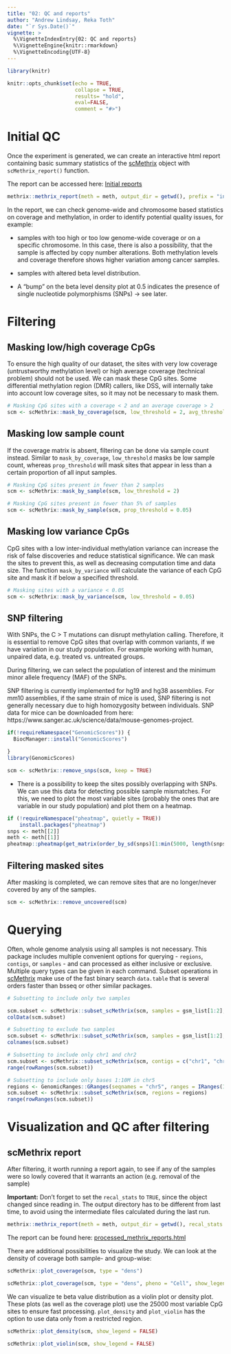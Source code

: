 ```yaml
---
title: "02: QC and reports"
author: "Andrew Lindsay, Reka Toth"
date: "`r Sys.Date()`"
vignette: >
  %\VignetteIndexEntry{02: QC and reports}
  %\VignetteEngine{knitr::rmarkdown}
  %\VignetteEncoding{UTF-8}
---
```


```r
library(knitr)

knitr::opts_chunk$set(echo = TRUE, 
                      collapse = TRUE,
                      results= "hold",
                      eval=FALSE,
                      comment = "#>")

```

# Initial QC

Once the experiment is generated, we can create an interactive html report containing basic summary statistics of the [scMethrix] object with `scMethrix_report()` function. 

The report can be accessed here: [Initial reports](https://compepigen.github.io/WGBS_best_practice/initial_methrix_reports.html)

```r
methrix::methrix_report(meth = meth, output_dir = getwd(), prefix = "initial")
```

In the report, we can check genome-wide and chromosome based statistics on coverage and methylation, in order to identify potential quality issues, for example:

* samples with too high or too low genome-wide coverage or on a specific chromosome. In this case, there is also a possibility, that the sample is affected by copy number alterations. Both methylation levels and coverage therefore shows higher variation among cancer samples. 

* samples with altered beta level distribution. 

* A "bump" on the beta level density plot at 0.5 indicates the presence of single nucleotide polymorphisms (SNPs) -> see later.

# Filtering

## Masking low/high coverage CpGs 
To ensure the high quality of our dataset, the sites with very low coverage (untrustworthy methylation level) or high average coverage (technical problem) should not be used. We can mask these CpG sites. Some differential methylation region (DMR) callers, like DSS, will internally take into account low coverage sites, so it may not be necessary to mask them.

```r
# Masking CpG sites with a coverage < 2 and an average coverage > 2
scm <- scMethrix::mask_by_coverage(scm, low_threshold = 2, avg_threshold = 4) 
```

## Masking low sample count
If the coverage matrix is absent, filtering can be done via sample count instead. Similar to `mask_by_coverage`, `low_threshold` masks be low sample count, whereas `prop_threshold` will mask sites that appear in less than a certain proportion of all input samples.

```r
# Masking CpG sites present in fewer than 2 samples
scm <- scMethrix::mask_by_sample(scm, low_threshold = 2) 
```

```r
# Masking CpG sites present in fewer than 5% of samples
scm <- scMethrix::mask_by_sample(scm, prop_threshold = 0.05) 
```

## Masking low variance CpGs 
CpG sites with a low inter-individual methylation variance can increase the risk of false discoveries and reduce statistical significance. We can mask the sites to prevent this, as well as decreasing computation time and data size. The function `mask_by_variance` will calculate the variance of each CpG site and mask it if below a specified threshold. 

```r
# Masking sites with a variance < 0.05
scm <- scMethrix::mask_by_variance(scm, low_threshold = 0.05)
```

## SNP filtering

With SNPs, the C > T mutations can disrupt methylation calling. Therefore, it is essential to remove CpG sites that overlap with common variants, if we have variation in our study population. For example working with human, unpaired data, e.g. treated vs. untreated groups. 

During filtering, we can select the population of interest and the minimum minor allele frequency (MAF) of the SNPs.

SNP filtering is currently implemented for hg19 and hg38 assemblies. For mm10 assemblies, if the same strain of mice is used, SNP filtering is not generally necessary due to high homozygosity between individuals. SNP data for mice can be downloaded from here: https://www.sanger.ac.uk/science/data/mouse-genomes-project. 

```r
if(!requireNamespace("GenomicScores")) {
  BiocManager::install("GenomicScores")

}
library(GenomicScores) 
```

```r
scm <- scMethrix::remove_snps(scm, keep = TRUE)
```

* There is a possibility to keep the sites possibly overlapping with SNPs. We can use this data for detecting possible sample mismatches. For this, we need to plot the most variable sites (probably the ones that are variable in our study population) and plot them on a heatmap. 

```r
if (!requireNamespace("pheatmap", quietly = TRUE))
    install.packages("pheatmap")
snps <- meth[[2]]
meth <- meth[[1]]
pheatmap::pheatmap(get_matrix(order_by_sd(snps)[1:min(5000, length(snps)),]))
```

## Filtering masked sites

After masking is completed, we can remove sites that are no longer/never covered by any of the samples. 

```r
scm <- scMethrix::remove_uncovered(scm) 
```

# Querying

Often, whole genome analysis using all samples is not necessary. This package includes multiple convenient options for querying - `regions`, `contigs`, or `samples` - and can processed as either inclusive or exclusive. Multiple query types can be given in each command. Subset operations in [scMethrix] make use of the fast binary search `data.table` that is several orders faster than bsseq or other similar packages. 

```r
# Subsetting to include only two samples

scm.subset <- scMethrix::subset_scMethrix(scm, samples = gsm_list[1:2], by="include")
colData(scm.subset)
```

```r
# Subsetting to exclude two samples
scm.subset <- scMethrix::subset_scMethrix(scm, samples = gsm_list[1:2], by="exclude")
colnames(scm.subset)
```

```r
# Subsetting to include only chr1 and chr2
scm.subset <- scMethrix::subset_scMethrix(scm, contigs = c("chr1", "chr2"))
range(rowRanges(scm.subset))
```

```r
# Subsetting to include only bases 1:10M in chr5
regions <- GenomicRanges::GRanges(seqnames = "chr5", ranges = IRanges(1,10000000)) 
scm.subset <- scMethrix::subset_scMethrix(scm, regions = regions)
range(rowRanges(scm.subset))
```

# Visualization and QC after filtering

## scMethrix report
After filtering, it worth running a report again, to see if any of the samples were so lowly covered that it warrants an action (e.g. removal of the sample)

**Important:** Don't forget to set the `recal_stats` to `TRUE`, since the object changed since reading in. The output directory has to be different from last time, to avoid using the intermediate files calculated during the last run. 

```r
methrix::methrix_report(meth = meth, output_dir = getwd(), recal_stats = TRUE, prefix="processed")
```
The report can be found here: [processed_methrix_reports.html](https://compepigen.github.io/WGBS_best_practice/processed_methrix_reports.html)

There are additional possibilities to visualize the study. We can look at the density of coverage both sample- and group-wise: 
  
```r
scMethrix::plot_coverage(scm, type = "dens")
```

```r
scMethrix::plot_coverage(scm, type = "dens", pheno = "Cell", show_legend = FALSE)
```

We can visualize te beta value distribution as a violin plot or density plot. These plots (as well as the coverage plot) use the 25000 most variable CpG sites to ensure fast processing. `plot_density` and `plot_violin` has the option to use data only from a restricted region. 

```r
scMethrix::plot_density(scm, show_legend = FALSE)
```

```r
scMethrix::plot_violin(scm, show_legend = FALSE)
```

[scMethrix]: https://compepigen.github.io/scMethrix/reference/scMethrix-class.html "`scMethrix`"